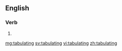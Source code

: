 ==English==

===Verb===
{{head|en}}

# {{en-past of|tabulate}}

[[mg:tabulating]]
[[sv:tabulating]]
[[vi:tabulating]]
[[zh:tabulating]]